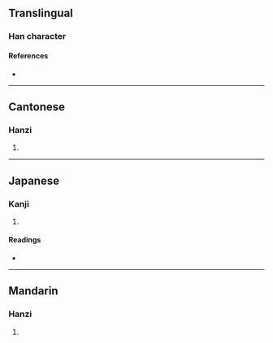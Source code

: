 {{character info}}
==Translingual==

===Han character===
{{Han char|rn=32|rad=土|as=12|sn=15|four=94104|canj=PBG|ids=⿱惰土}}

====References====
* {{Han ref|kx=0239.130|dkj=05483|hdz=10489.040|uh=58AF|ud=22703|bh=E54F|bd=58703}}

----

==Cantonese==

===Hanzi===
{{yue-hanzi|jyut=[[do6]], [[fai1]]|y=do6, fai1}}

# {{rfdef|yue|sort=土12}}

----

==Japanese==

===Kanji===
{{ja-kanji|grade=|rs=土12}}

# {{rfdef|ja|sort=土12}}

====Readings====
* {{ja-readings|on=[[だ]] (da)|kun=}}

----

==Mandarin==

===Hanzi===
{{cmn-hanzi|pin=[[duò]] ([[duo4]]), [[huī]] ([[hui1]])|wg=to<sup>4</sup>, hui<sup>1</sup>}}

# {{rfdef|cmn|sort=土12}}